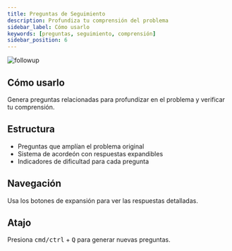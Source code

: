 ```yaml
---
title: Preguntas de Seguimiento
description: Profundiza tu comprensión del problema
sidebar_label: Cómo usarlo
keywords: [preguntas, seguimiento, comprensión]
sidebar_position: 6
---
```


![followup](/images/followUp.png)

## Cómo usarlo

Genera preguntas relacionadas para profundizar en el problema y verificar tu comprensión.

## Estructura

- Preguntas que amplían el problema original
- Sistema de acordeón con respuestas expandibles
- Indicadores de dificultad para cada pregunta

## Navegación

Usa los botones de expansión para ver las respuestas detalladas.

## Atajo

Presiona <kbd>cmd/ctrl</kbd> + <kbd>Q</kbd> para generar nuevas preguntas.